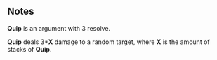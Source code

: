 {{Reupload}}

{{CardPage
|quote = This guy gets it.
|description = Gain: Whenever your core argument is attacked, deal 3 damage to a random target.<br/> [[Expend]]
|cost = 1
|character = Smith
|rarity = Common
|decktype = Negotiation
|cardtype = Hostility
|keywords = [[Expend]]
|expreq = 7
|upgrade1 = Enduring Quip
|upgrade1summary = Remove [[Expend]]
|upgrade2 = Pale Quip
|upgrade2summary = Cost 1 action less
}}
==Notes==
'''Quip''' is an argument with 3 resolve.

'''Quip''' deals 3*'''X''' damage to a random target, where '''X''' is the amount of stacks of '''Quip'''.